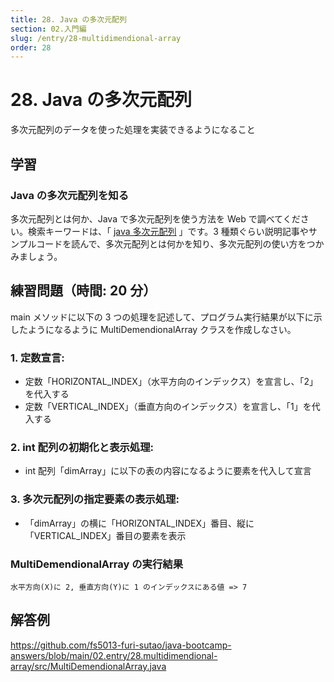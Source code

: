 ```yaml
---
title: 28. Java の多次元配列
section: 02.入門編
slug: /entry/28-multidimendional-array
order: 28
---
```


# 28. Java の多次元配列

<p className="goal">多次元配列のデータを使った処理を実装できるようになること</p>

## 学習

### Java の多次元配列を知る

多次元配列とは何か、Java で多次元配列を使う方法を Web で調べてください。検索キーワードは、「 [java 多次元配列](https://www.google.com/search?q=java+多次元配列) 」です。3 種類ぐらい説明記事やサンプルコードを読んで、多次元配列とは何かを知り、多次元配列の使い方をつかみましょう。

## 練習問題（時間: 20 分）

main メソッドに以下の 3 つの処理を記述して、プログラム実行結果が以下に示したようになるように MultiDemendionalArray クラスを作成しなさい。

### 1. 定数宣言:

- 定数「HORIZONTAL_INDEX」（水平方向のインデックス）を宣言し、「2」を代入する
- 定数「VERTICAL_INDEX」（垂直方向のインデックス）を宣言し、「1」を代入する

### 2. int 配列の初期化と表示処理:

- int 配列「dimArray」に以下の表の内容になるように要素を代入して宣言

### 3. 多次元配列の指定要素の表示処理:

- 「dimArray」の横に「HORIZONTAL_INDEX」番目、縦に「VERTICAL_INDEX」番目の要素を表示

### MultiDemendionalArray の実行結果

```
水平方向(X)に 2, 垂直方向(Y)に 1 のインデックスにある値 => 7
```

## 解答例

https://github.com/fs5013-furi-sutao/java-bootcamp-answers/blob/main/02.entry/28.multidimendional-array/src/MultiDemendionalArray.java
